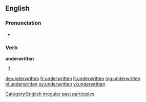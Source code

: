 ==English==

===Pronunciation===
* {{IPA|/ʌndəɻˈɻɪten/}}

===Verb===
'''underwritten'''

# {{past participle of|underwrite}}

[[Category:English irregular past participles]]

[[de:underwritten]]
[[fr:underwritten]]
[[it:underwritten]]
[[mg:underwritten]]
[[pl:underwritten]]
[[sv:underwritten]]
[[vi:underwritten]]